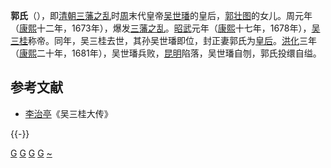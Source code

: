 {{Otheruses
|subject=[[吳周|吳周]]政權吳世璠皇后郭氏
|other=其他姓'''郭'''的皇后
|郭皇后}}
'''郭氏'''（{{bd|17世纪||1681年||catIdx=G}}），即[[清朝|清朝]][[三藩之乱|三藩之乱]]时[[吴周|周]]末代皇帝[[吴世璠|吴世璠]]的皇后，[[郭壮图|郭壮图]]的女儿。周元年（[[康熙|康熙]]十二年，1673年），爆发[[三藩之乱|三藩之乱]]。[[昭武|昭武]]元年（[[康熙|康熙]]十七年，1678年），[[吴三桂|吴三桂]]称帝。同年，吴三桂去世，其孙吴世璠即位，封正妻郭氏为[[皇后|皇后]]。[[洪化|洪化]]三年（[[康熙|康熙]]二十年，1681年），吴世璠兵败，[[昆明|昆明]]陷落，吴世璠自刎，郭氏投缳自缢。

== 参考文献 ==
*[[李治亭|李治亭]]《吴三桂大传》

{{-}}
{{吴周}}
{{清朝皇后}}
[[Category:中国皇后|G]]
[[Category:清朝女性人物|G]]
[[Category:清朝自殺人物|G]]
[[Category:吴周人物|G]]
[[Category:郭姓|~]]